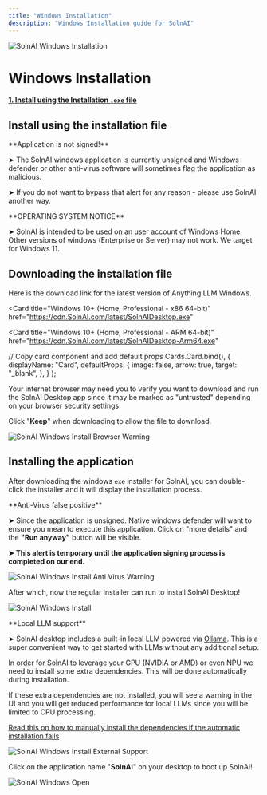 ```yaml
---
title: "Windows Installation"
description: "Windows Installation guide for SolnAI"
---
```



<Image
  src="/images/getting-started/installation/windows/header-image.png"
  height={1080}
  width={1920}
  quality={100}
  alt="SolnAI Windows Installation"
/>

# Windows Installation

**[1. Install using the Installation `.exe` file](#install-using-the-installation-file)**

## Install using the installation file

<Callout type="warning" emoji="⚠️">
  **Application is not signed!**

➤ The SolnAI windows application is currently unsigned and Windows defender or other anti-virus software will sometimes flag the application as malicious.

➤ If you do not want to bypass that alert for any reason - please use SolnAI another way.

</Callout>

<Callout type="warning" emoji="️⚠️">
  **OPERATING SYSTEM NOTICE**

➤ SolnAI is intended to be used on an user account of Windows Home. Other versions of windows (Enterprise or Server) may not work. We target for Windows 11.

</Callout>

## Downloading the installation file

Here is the download link for the latest version of Anything LLM Windows.

<Card
  title="Windows 10+ (Home, Professional - x86 64-bit)"
  href="https://cdn.SolnAI.com/latest/SolnAIDesktop.exe"
></Card>

<Card
  title="Windows 10+ (Home, Professional - ARM 64-bit)"
  href="https://cdn.SolnAI.com/latest/SolnAIDesktop-Arm64.exe"
></Card>

  // Copy card component and add default props
  Cards.Card.bind(),
  {
    displayName: "Card",
    defaultProps: {
      image: false,
      arrow: true,
      target: "_blank",
    },
  }
);

Your internet browser may need you to verify you want to download and run the SolnAI Desktop app since it may be marked as "untrusted" depending on your browser security settings.

Click "**Keep**" when downloading to allow the file to download.

<Image
  src="/images/getting-started/installation/windows/browser-warning.png"
  height={1080}
  width={1920}
  quality={100}
  alt="SolnAI Windows Install Browser Warning"
/>

## Installing the application

After downloading the windows `exe` installer for SolnAI, you can double-click the installer and it will display the installation process.

<Callout type="info" emoji="️💡">
  **Anti-Virus false positive**

➤ Since the application is unsigned. Native windows defender will want to ensure you mean to execute this application. Click on "more details" and the **"Run anyway"** button will be visible.

**➤ This alert is temporary until the application signing process is completed on our end.**

</Callout>

<Image
  src="/images/getting-started/installation/windows/anti-virus-warning.png"
  height={1080}
  width={1920}
  quality={100}
  alt="SolnAI Windows Install Anti Virus Warning"
/>

After which, now the regular installer can run to install SolnAI Desktop!

<Image
  src="/images/getting-started/installation/windows/install.png"
  height={1080}
  width={1920}
  quality={100}
  alt="SolnAI Windows Install"
/>

<Callout type="info" emoji="️💡">
  **Local LLM support**

➤ SolnAI desktop includes a built-in local LLM powered via [Ollama](https://ollama.com/). This is a super convenient way to get started with LLMs without any additional setup.

In order for SolnAI to leverage your GPU (NVIDIA or AMD) or even NPU we need to install some extra dependencies. This will be done automatically during installation.

If these extra dependencies are not installed, you will see a warning in the UI and you will get reduced performance for local LLMs since you will be limited to CPU processing.

[Read this on how to manually install the dependencies if the automatic installation fails](./manual-install.mdx)

</Callout>

<Image
  src="/images/getting-started/installation/windows/external-support.png"
  height={1080}
  width={1920}
  quality={100}
  alt="SolnAI Windows Install External Support"
/>

Click on the application name "**SolnAI**" on your desktop to boot up SolnAI!

<Image
  src="/images/getting-started/installation/windows/desktop.png"
  height={1080}
  width={1920}
  quality={100}
  alt="SolnAI Windows Open"
/>
